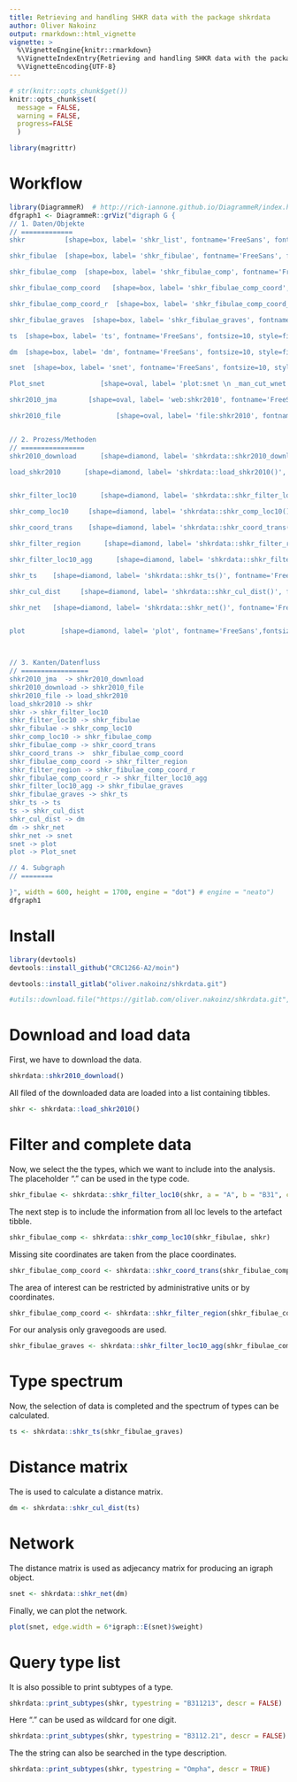 ```yaml
---
title: Retrieving and handling SHKR data with the package shkrdata
author: Oliver Nakoinz
output: rmarkdown::html_vignette
vignette: >
  %\VignetteEngine{knitr::rmarkdown}
  %\VignetteIndexEntry{Retrieving and handling SHKR data with the package shkrdata}
  %\VignetteEncoding{UTF-8}
---
```


```r
# str(knitr::opts_chunk$get())
knitr::opts_chunk$set(
  message = FALSE,
  warning = FALSE,
  progress=FALSE
  )

library(magrittr)
```

# Workflow

```r
library(DiagrammeR)  # http://rich-iannone.github.io/DiagrammeR/index.html   http://rich-iannone.github.io/DiagrammeR/graphviz_and_mermaid.html
dfgraph1 <- DiagrammeR::grViz("digraph G {
// 1. Daten/Objekte
// =============
shkr          [shape=box, label= 'shkr_list', fontname='FreeSans', fontsize=10, style=filled, fillcolor=Bisque, tooltip = 'list of tibbles']

shkr_fibulae  [shape=box, label= 'shkr_fibulae', fontname='FreeSans', fontsize=10, style=filled, fillcolor=DarkKhaki, tooltip = 'tibble of selected artefact types']

shkr_fibulae_comp  [shape=box, label= 'shkr_fibulae_comp', fontname='FreeSans', fontsize=10, style=filled, fillcolor=DarkKhaki, tooltip = 'tibble of selected artefact types completed with data from other loc levels']

shkr_fibulae_comp_coord   [shape=box, label= 'shkr_fibulae_comp_coord', fontname='FreeSans', fontsize=10, style=filled, fillcolor=DarkKhaki, tooltip = 'tibble of selected artefact types completed with data from other loc levels and completed coordinates']

shkr_fibulae_comp_coord_r  [shape=box, label= 'shkr_fibulae_comp_coord_r', fontname='FreeSans', fontsize=10, style=filled, fillcolor=DarkKhaki, tooltip = 'tibble of selected artefact types completed with data from other loc levels and completed coordinates; restricted to an area']

shkr_fibulae_graves  [shape=box, label= 'shkr_fibulae_graves', fontname='FreeSans', fontsize=10, style=filled, fillcolor=DarkKhaki, tooltip = 'tibble of selected artefact types completed with data from other loc levels and completed coordinates; restricted to an area and to a certain object type']

ts  [shape=box, label= 'ts', fontname='FreeSans', fontsize=10, style=filled, fillcolor=DarkKhaki, tooltip = 'tibble, contingence table, type spectrum']

dm  [shape=box, label= 'dm', fontname='FreeSans', fontsize=10, style=filled, fillcolor=DarkKhaki, tooltip = 'distance matrix']

snet  [shape=box, label= 'snet', fontname='FreeSans', fontsize=10, style=filled, fillcolor=DarkKhaki, tooltip = 'igraph']

Plot_snet              [shape=oval, label= 'plot:snet \n _man_cut_wnet', fontname='FreeSans', fontsize=10, style=filled, fillcolor=CornflowerBlue]

shkr2010_jma        [shape=oval, label= 'web:shkr2010', fontname='FreeSans', fontsize=10, style=filled, fillcolor=PaleVioletRed]

shkr2010_file              [shape=oval, label= 'file:shkr2010', fontname='FreeSans', fontsize=10, style=filled, fillcolor=PaleVioletRed]


// 2. Prozess/Methoden
// ================
shkr2010_download      [shape=diamond, label= 'shkrdata::shkr2010_download()', fontname='FreeSans',fontsize=10, style=filled, fillcolor=Thistle, tooltip = 'download data from JMA server']

load_shkr2010      [shape=diamond, label= 'shkrdata::load_shkr2010()', fontname='FreeSans',fontsize=10, style=filled, fillcolor=Thistle, tooltip = 'load shkr data into a list']


shkr_filter_loc10      [shape=diamond, label= 'shkrdata::shkr_filter_loc10()', fontname='FreeSans',fontsize=10, style=filled, fillcolor=LightSteelBlue, tooltip = 'filter certain artefact types']

shkr_comp_loc10     [shape=diamond, label= 'shkrdata::shkr_comp_loc10()', fontname='FreeSans',fontsize=10, style=filled, fillcolor=LightSteelBlue, tooltip = 'add information from the other loc levels to loc10']

shkr_coord_trans    [shape=diamond, label= 'shkrdata::shkr_coord_trans()', fontname='FreeSans',fontsize=10, style=filled, fillcolor=LightSteelBlue, tooltip = 'transfere place coordinates to site coordinates for missing site coordinates']

shkr_filter_region      [shape=diamond, label= 'shkrdata::shkr_filter_region()', fontname='FreeSans',fontsize=10, style=filled, fillcolor=LightSteelBlue, tooltip = 'restrict the data to a certain area']

shkr_filter_loc10_agg      [shape=diamond, label= 'shkrdata::shkr_filter_loc10_agg()', fontname='FreeSans',fontsize=10, style=filled, fillcolor=LightSteelBlue, tooltip = 'restrict the data to a certain aggregation type such as graves or sites']

shkr_ts    [shape=diamond, label= 'shkrdata::shkr_ts()', fontname='FreeSans',fontsize=10, style=filled, fillcolor=LightSteelBlue, tooltip = 'calculate the type spectrum using moin']

shkr_cul_dist     [shape=diamond, label= 'shkrdata::shkr_cul_dist()', fontname='FreeSans',fontsize=10, style=filled, fillcolor=LightSteelBlue, tooltip = 'calculate the cultural distance matrix using moin']

shkr_net   [shape=diamond, label= 'shkrdata::shkr_net()', fontname='FreeSans',fontsize=10, style=filled, fillcolor=LightSteelBlue, tooltip = 'use the distance matrix as adjacency matrix']


plot         [shape=diamond, label= 'plot', fontname='FreeSans',fontsize=10, style=filled, fillcolor=LightBlue, tooltip = 'plot the igraph object']



// 3. Kanten/Datenfluss
// =================
shkr2010_jma  -> shkr2010_download
shkr2010_download -> shkr2010_file
shkr2010_file -> load_shkr2010
load_shkr2010 -> shkr
shkr -> shkr_filter_loc10
shkr_filter_loc10 -> shkr_fibulae
shkr_fibulae -> shkr_comp_loc10
shkr_comp_loc10 -> shkr_fibulae_comp
shkr_fibulae_comp -> shkr_coord_trans
shkr_coord_trans ->  shkr_fibulae_comp_coord
shkr_fibulae_comp_coord -> shkr_filter_region
shkr_filter_region -> shkr_fibulae_comp_coord_r
shkr_fibulae_comp_coord_r -> shkr_filter_loc10_agg
shkr_filter_loc10_agg -> shkr_fibulae_graves
shkr_fibulae_graves -> shkr_ts
shkr_ts -> ts
ts -> shkr_cul_dist
shkr_cul_dist -> dm
dm -> shkr_net
shkr_net -> snet
snet -> plot
plot -> Plot_snet

// 4. Subgraph
// ========

}", width = 600, height = 1700, engine = "dot") # engine = "neato")
dfgraph1
```

# Install

```r
library(devtools)
devtools::install_github("CRC1266-A2/moin")

devtools::install_gitlab("oliver.nakoinz/shkrdata.git")

#utils::download.file("https://gitlab.com/oliver.nakoinz/shkrdata.git", "shkrdata")
```


# Download and load data

First, we have to download the data.

```r
shkrdata::shkr2010_download()
```

All filed of the downloaded data are loaded into a list containing tibbles.

```r
shkr <- shkrdata::load_shkr2010()
```

# Filter and complete data

Now, we select the the types, which we want to include into the analysis. The placeholder "." can be used in the type code.

```r
shkr_fibulae <- shkrdata::shkr_filter_loc10(shkr, a = "A", b = "B31", c = "C", d = "D")
```

The next step is to include the information from all loc levels to the artefact tibble.

```r
shkr_fibulae_comp <- shkrdata::shkr_comp_loc10(shkr_fibulae, shkr)
```

Missing site coordinates are taken from the place coordinates.

```r
shkr_fibulae_comp_coord <- shkrdata::shkr_coord_trans(shkr_fibulae_comp)
```

The area of interest can be restricted by administrative units or by coordinates.

```r
shkr_fibulae_comp_coord <- shkrdata::shkr_filter_region(shkr_fibulae_comp_coord, ftype = "loc05", a = 23133)
```

For our analysis only gravegoods are used.

```r
shkr_fibulae_graves <- shkrdata::shkr_filter_loc10_agg(shkr_fibulae_comp_coord, focus = "graves")
```

# Type spectrum

Now, the selection of data is completed and the spectrum of types can be calculated.

```r
ts <- shkrdata::shkr_ts(shkr_fibulae_graves)
```

# Distance matrix

The is used to calculate a distance matrix.

```r
dm <- shkrdata::shkr_cul_dist(ts)
```

# Network

The distance matrix is used as adjecancy matrix for producing an igraph object. 

```r
snet <- shkrdata::shkr_net(dm)
```


Finally, we can plot the network.

```r
plot(snet, edge.width = 6*igraph::E(snet)$weight)
```


# Query type list

It is also possible to print subtypes of a type.

```r
shkrdata::print_subtypes(shkr, typestring = "B311213", descr = FALSE)
```

Here "." can be used as wildcard for one digit.

```r
shkrdata::print_subtypes(shkr, typestring = "B3112.21", descr = FALSE)
```

The the string can also be searched in the type description.

```r
shkrdata::print_subtypes(shkr, typestring = "Ompha", descr = TRUE)
```




